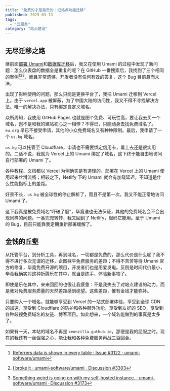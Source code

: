 ```yaml
---
title: "免费的才是最贵的：记站点功能迁移"
published: 2025-03-13
tags:
  - "云服务"
category: "站点建设"
---
```

## 无尽迁移之路
继前面[部署 Umami](/posts/netlify_supabase_umami/)和[数据库迁移](/posts/from_supabase_to_neon/)后，我又在使用 Umami 的过程中发现了新问题：怎么仪表盘的数据全是重复的呢？在 GitHub 一番搜索后，我找到了三个相同的案例[^1][^2][^3]，而且非常遗憾，开发者没有任何有效的答复，这个 Bug 目前悬而未决。

出现了影响使用的问题，那么只能是更换平台了，我把 Umami 迁移到 Vercel 上。由于 `vercel.app` 被屏蔽，为了中国大陆的访问性，我又不得不寻找解决方法。唯一的解决办法，只有绑定自定义域名。

众所周知，我使用 GitHub Pages 也就是图个免费、可玩性高，要让我去买一个域名，岂不是和我的建站初心之一相悖？不得已，只能动身去找免费域名了。`eu.org` 早已不接受申请，其他的小众免费域名又有种种限制。最后，我申请了一个 `us.kg` 域名。

`us.kg` 可以托管至 Cloudflare，申请也不需要绑定信用卡，看上去还是很实用的。二话不说，我就为 Vercel 上的 Umami 绑定了域名，这下终于能自由地访问自行部署的 Umami 了。

各种教程、文档都以 Vercel 为例确实是有道理的，部署在 Vercel 上的 Umami 使用起来丝滑流畅；相较之下，Netlify 下的 Umami 就会有加载延迟，不知道是什么性能指标上的差距。

好景不长，`us.kg` 被全球性的停止解析了，而且不是第一次。我又不能正常地访问 Umami 了。

这下我真是被免费域名“吓破了胆”，毕竟谁也无法保证，其他的免费域名会不会出现同样的问题。一番兜兜转转，我又回到了 Netlify，起码它能用。至于 Umami 的 Bug，目前只能靠我定期重新部署缓解了。

## 金钱的丘壑
从托管平台，到分析工具，再到域名，一切都是免费的，那么代价是什么呢？我不得不进行多次无谓的迁移，企图抹平免费服务的差距；不得不苦苦等待 Umami 官方的修复，毕竟免费开源的项目，开发者们也是用爱发电。反倒是时间代价最小，毕竟我确实对这种折腾乐在其中，就当是练手、体验新事物了。

即使是乐在其中，来来回回的也很让我疲惫：不是我失去了对站点建设的动力，而是我对免费服务质量的天然差距感到绝望。这些差距，惟有金钱才能弥补。

只要购入一个域名，就能够享受到 Vercel 的一站式部署体验，享受到全球 CDN 的加速，享受到 Cloudflare 的防护和各种额外功能，享受到友好的 SEO，享受到各种歧视免费域名的友链、博客项目。如此想来，一个域名能做到的事真是太多了。

如果有一天，本站的域名不再是 `xeonzilla.guthub.io`，那便是我的屈服之时。现在的我还有一丝倔强之心，能让我和各种免费服务再战三百回合。

[^1]:[Referrers data is shown in every table · Issue #3122 · umami-software/umami](https://github.com/umami-software/umami/issues/3122)
[^2]:[I broke it · umami-software/umami · Discussion #3303](https://github.com/umami-software/umami/discussions/3303)
[^3]:[Something weird is going on with my self-hosted instance. · umami-software/umami · Discussion #3173](https://github.com/umami-software/umami/discussions/3173)
